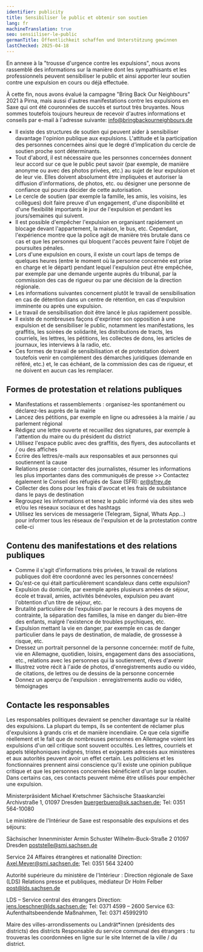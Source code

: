 ```yaml
---
identifier: publicity
title: Sensibiliser le public et obtenir son soutien
lang: fr
machineTranslation: true
seo: sensiiliser-le-public
germanTitle: Öffentlichkeit schaffen und Unterstützung gewinnen
lastChecked: 2025-04-18
---
```


En annexe à la "trousse d'urgence contre les expulsions", nous avons rassemblé des informations sur la manière dont les sympathisants et les professionnels peuvent sensibiliser le public et ainsi apporter leur soutien contre une expulsion en cours ou déjà effectuée.

À cette fin, nous avons évalué la campagne "Bring Back Our Neighbours" 2021 à Pirna, mais aussi d'autres manifestations contre les expulsions en Saxe qui ont été couronnées de succès et surtout très bruyantes. Nous sommes toutefois toujours heureux de recevoir d'autres informations et conseils par e-mail à l'adresse suivante: info@bringbackourneighbours.de

- Il existe des structures de soutien qui peuvent aider à sensibiliser davantage l'opinion publique aux expulsions. L'attitude et la participation des personnes concernées ainsi que le degré d'implication du cercle de soutien proche sont déterminants.
- Tout d'abord, il est nécessaire que les personnes concernées donnent leur accord sur ce que le public peut savoir (par exemple, de manière anonyme ou avec des photos privées, etc.) au sujet de leur expulsion et de leur vie. Elles doivent absolument être impliquées et autoriser la diffusion d'informations, de photos, etc. ou désigner une personne de confiance qui pourra décider de cette autorisation.
- Le cercle de soutien (par exemple la famille, les amis, les voisins, les collègues) doit faire preuve d'un engagement, d'une disponibilité et d'une flexibilité importants le jour de l'expulsion et pendant les jours/semaines qui suivent.
- Il est possible d'empêcher l'expulsion en organisant rapidement un blocage devant l'appartement, la maison, le bus, etc. Cependant, l'expérience montre que la police agit de manière très brutale dans ce cas et que les personnes qui bloquent l'accès peuvent faire l'objet de poursuites pénales.
- Lors d'une expulsion en cours, il existe un court laps de temps de quelques heures (entre le moment où la personne concernée est prise en charge et le départ) pendant lequel l'expulsion peut être empêchée, par exemple par une demande urgente auprès du tribunal, par la commission des cas de rigueur ou par une décision de la direction régionale.
- Les informations suivantes concernent plutôt le travail de sensibilisation en cas de détention dans un centre de rétention, en cas d'expulsion imminente ou après une expulsion.
- Le travail de sensibilisation doit être lancé le plus rapidement possible.
- Il existe de nombreuses façons d'exprimer son opposition à une expulsion et de sensibiliser le public, notamment les manifestations, les graffitis, les soirées de solidarité, les distributions de tracts, les courriels, les lettres, les pétitions, les collectes de dons, les articles de journaux, les interviews à la radio, etc.
- Ces formes de travail de sensibilisation et de protestation doivent toutefois venir en complément des démarches juridiques (demande en référé, etc.) et, le cas échéant, de la commission des cas de rigueur, et ne doivent en aucun cas les remplacer.

## Formes de protestation et relations publiques

- Manifestations et rassemblements : organisez-les spontanément ou déclarez-les auprès de la mairie
- Lancez des pétitions, par exemple en ligne ou adressées à la mairie / au parlement régional
- Rédigez une lettre ouverte et recueillez des signatures, par exemple à l'attention du maire ou du président du district
- Utilisez l'espace public avec des graffitis, des flyers, des autocollants et / ou des affiches
- Écrire des lettres/e-mails aux responsables et aux personnes qui soutiennent la cause
- Relations presse : contacter des journalistes, résumer les informations les plus importantes dans des communiqués de presse >> Contactez également le Conseil des réfugiés de Saxe (SFR): pr@sfrev.de
- Collecter des dons pour les frais d'avocat et les frais de subsistance dans le pays de destination
- Regroupez les informations et tenez le public informé via des sites web et/ou les réseaux sociaux et des hashtags
- Utilisez les services de messagerie (Telegram, Signal, Whats App...) pour informer tous les réseaux de l'expulsion et de la protestation contre celle-ci

## Contenu des manifestations et des relations publiques

- Comme il s'agit d'informations très privées, le travail de relations publiques doit être coordonné avec les personnes concernées!
- Qu'est-ce qui était particulièrement scandaleux dans cette expulsion?
- Expulsion du domicile, par exemple après plusieurs années de séjour, école et travail, amies, activités bénévoles, expulsion peu avant l'obtention d'un titre de séjour, etc.
- Brutalité particulière de l'expulsion par le recours à des moyens de contrainte, la séparation des familles, la mise en danger du bien-être des enfants, malgré l'existence de troubles psychiques, etc.
- Expulsion mettant la vie en danger, par exemple en cas de danger particulier dans le pays de destination, de maladie, de grossesse à risque, etc.
- Dressez un portrait personnel de la personne concernée: motif de fuite, vie en Allemagne, quotidien, loisirs, engagement dans des associations, etc., relations avec les personnes qui la soutiennent, rêves d'avenir
- Illustrez votre récit à l'aide de photos, d'enregistrements audio ou vidéo, de citations, de lettres ou de dessins de la personne concernée
- Donnez un aperçu de l'expulsion : enregistrements audio ou vidéo, témoignages

## Contacte les responsables

Les responsables politiques devraient se pencher davantage sur la réalité des expulsions. La plupart du temps, ils se contentent de réclamer plus d'expulsions à grands cris et de manière incendiaire. Ce que cela signifie réellement et le fait que de nombreuses personnes en Allemagne voient les expulsions d'un œil critique sont souvent occultés. 
Les lettres, courriels et appels téléphoniques indignés, tristes et exigeants adressés aux ministères et aux autorités peuvent avoir un effet certain. Les politiciens et les fonctionnaires prennent ainsi conscience qu'il existe une opinion publique critique et que les personnes concernées bénéficient d'un large soutien. Dans certains cas, ces contacts peuvent même être utilisés pour empêcher une expulsion. 

Ministerpräsident Michael Kretschmer
Sächsische Staaskanzlei
Archivstraße 1, 01097 Dresden
buergerbuero@sk.sachsen.de; Tel: 0351 564-10080

Le ministère de l'Intérieur de Saxe est responsable des expulsions et des séjours: 

Sächsischer Innenminister Armin Schuster
Wilhelm-Buck-Straße 2 01097 Dresden
poststelle@smi.sachsen.de

Service 24 Affaires étrangères et nationalité
Direction: Axel.Meyer@smi.sachsen.de; Tel: 0351 564 32400

Autorité supérieure du ministère de l'Intérieur : Direction régionale de Saxe (LDS)
Relations presse et publiques, médiateur Dr Holm Felber
post@lds.sachsen.de

LDS – Service central des étrangers
Direction: jens.loeschner@lds.sachsen.de; Tel: 0371 4599 – 2600
Service 63: Aufenthaltsbeendende Maßnahmen, Tel: 0371 45992910

Maire des villes-arrondissements ou Landrät\*innen (présidents des districts) des districts
Responsable du service communal des étrangers : tu trouveras les coordonnées en ligne sur le site Internet de la ville / du district.
